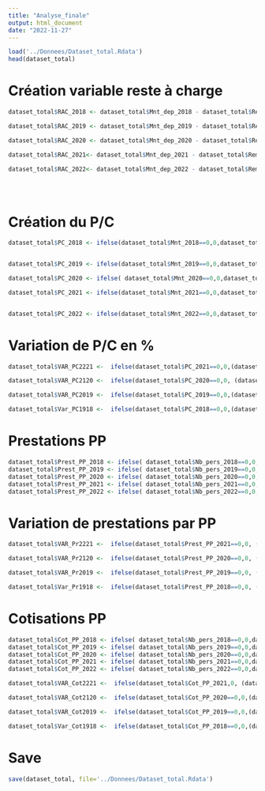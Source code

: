```yaml
---
title: "Analyse_finale"
output: html_document
date: "2022-11-27"
---
```



```r
load('../Donnees/Dataset_total.Rdata')
head(dataset_total)
```

# Création variable reste à charge

```r
dataset_total$RAC_2018 <- dataset_total$Mnt_dep_2018 - dataset_total$Remb_rc_2018 - dataset_total$Remb_ro_2018

dataset_total$RAC_2019 <- dataset_total$Mnt_dep_2019 - dataset_total$Remb_rc_2019 - dataset_total$Remb_ro_2019

dataset_total$RAC_2020 <- dataset_total$Mnt_dep_2020 - dataset_total$Remb_rc_2020- dataset_total$Remb_ro_2020

dataset_total$RAC_2021<- dataset_total$Mnt_dep_2021 - dataset_total$Remb_rc_2021 - dataset_total$Remb_ro_2021

dataset_total$RAC_2022<- dataset_total$Mnt_dep_2022 - dataset_total$Remb_rc_2022 - dataset_total$Remb_ro_2022


 
```


# Création du P/C 


```r
dataset_total$PC_2018 <- ifelse(dataset_total$Mnt_2018==0,0,dataset_total$Remb_rc_2018 /dataset_total$Mnt_2018)


dataset_total$PC_2019 <- ifelse(dataset_total$Mnt_2019==0,0,dataset_total$Remb_rc_2019 /dataset_total$Mnt_2019)

dataset_total$PC_2020 <- ifelse( dataset_total$Mnt_2020==0,0,dataset_total$Remb_rc_2020 /dataset_total$Mnt_2020)

dataset_total$PC_2021 <- ifelse(dataset_total$Mnt_2021==0,0,dataset_total$Remb_rc_2021 /dataset_total$Mnt_2021)


dataset_total$PC_2022 <- ifelse(dataset_total$Mnt_2022==0,0,dataset_total$Remb_rc_2022 /dataset_total$Mnt_2022)
```




# Variation de P/C en %

```r
dataset_total$VAR_PC2221 <-  ifelse(dataset_total$PC_2021==0,0,(dataset_total$PC_2022 /dataset_total$PC_2021 -1) *100)

dataset_total$VAR_PC2120 <-  ifelse(dataset_total$PC_2020==0,0, (dataset_total$PC_2021 /dataset_total$PC_2020 -1) *100)

dataset_total$VAR_PC2019 <-  ifelse(dataset_total$PC_2019==0,0,(dataset_total$PC_2020 /dataset_total$PC_2019 -1)*100)

dataset_total$Var_PC1918 <-  ifelse(dataset_total$PC_2018==0,0,(dataset_total$PC_2019 /dataset_total$PC_2018 -1) *100)
```




# Prestations PP


```r
dataset_total$Prest_PP_2018 <- ifelse( dataset_total$Nb_pers_2018==0,0,dataset_total$Remb_rc_2018 / dataset_total$Nb_pers_2018)
dataset_total$Prest_PP_2019 <- ifelse( dataset_total$Nb_pers_2019==0,0,dataset_total$Remb_rc_2019 / dataset_total$Nb_pers_2019)
dataset_total$Prest_PP_2020 <- ifelse( dataset_total$Nb_pers_2020==0,0,dataset_total$Remb_rc_2020 / dataset_total$Nb_pers_2020)
dataset_total$Prest_PP_2021 <- ifelse( dataset_total$Nb_pers_2021==0,0,dataset_total$Remb_rc_2021 / dataset_total$Nb_pers_2021)
dataset_total$Prest_PP_2022 <- ifelse( dataset_total$Nb_pers_2022==0,0,dataset_total$Remb_rc_2022 / dataset_total$Nb_pers_2022)
```


# Variation de prestations par PP 

```r
dataset_total$VAR_Pr2221 <-  ifelse(dataset_total$Prest_PP_2021==0,0, (dataset_total$Prest_PP_2022 /dataset_total$Prest_PP_2021 -1) *100)

dataset_total$VAR_Pr2120 <-  ifelse(dataset_total$Prest_PP_2020==0,0, (dataset_total$Prest_PP_2021 /dataset_total$Prest_PP_2020 -1) *100)

dataset_total$VAR_Pr2019 <-  ifelse(dataset_total$Prest_PP_2019==0,0, (dataset_total$Prest_PP_2020 /dataset_total$Prest_PP_2019 -1)*100)

dataset_total$Var_Pr1918 <-  ifelse(dataset_total$Prest_PP_2018==0,0, (dataset_total$Prest_PP_2019 /dataset_total$Prest_PP_2018  -1)*100)

```

# Cotisations PP


```r
dataset_total$Cot_PP_2018 <- ifelse( dataset_total$Nb_pers_2018==0,0,dataset_total$Mnt_2018/ dataset_total$Nb_pers_2018)
dataset_total$Cot_PP_2019 <- ifelse( dataset_total$Nb_pers_2019==0,0,dataset_total$Mnt_2019 / dataset_total$Nb_pers_2019)
dataset_total$Cot_PP_2020 <- ifelse( dataset_total$Nb_pers_2020==0,0,dataset_total$Mnt_2020 / dataset_total$Nb_pers_2020)
dataset_total$Cot_PP_2021 <- ifelse( dataset_total$Nb_pers_2021==0,0,dataset_total$Mnt_2021 / dataset_total$Nb_pers_2021)
dataset_total$Cot_PP_2022 <- ifelse( dataset_total$Nb_pers_2022==0,0,dataset_total$Mnt_2022 / dataset_total$Nb_pers_2022)
```


```r
dataset_total$VAR_Cot2221 <-  ifelse(dataset_total$Cot_PP_2021,0, (dataset_total$Cot_PP_2022 /dataset_total$Cot_PP_2021 -1)*100)

dataset_total$VAR_Cot2120 <-  ifelse(dataset_total$Cot_PP_2020==0,0,(dataset_total$Cot_PP_2021 /dataset_total$Cot_PP_2020 -1)*100)

dataset_total$VAR_Cot2019 <-  ifelse(dataset_total$Cot_PP_2019==0,0,(dataset_total$Cot_PP_2020 /dataset_total$Cot_PP_2019 -1) *100)

dataset_total$Var_Cot1918 <-  ifelse(dataset_total$Cot_PP_2018==0,0,(dataset_total$Cot_PP_2019 /dataset_total$Cot_PP_2018 -1)*100)

```

# Save


```r
save(dataset_total, file='../Donnees/Dataset_total.Rdata')
```


